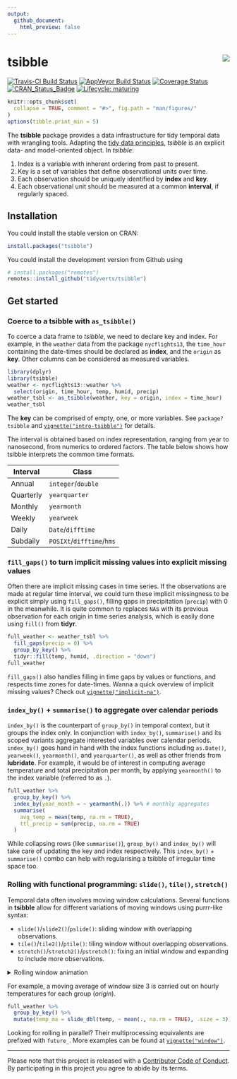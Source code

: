 ```yaml
---
output: 
  github_document:
    html_preview: false
---
```


<!-- README.md is generated from README.Rmd. Please edit that file -->

# tsibble <img src="man/figures/logo.png" align="right" />

[![Travis-CI Build Status](https://travis-ci.org/tidyverts/tsibble.svg?branch=master)](https://travis-ci.org/tidyverts/tsibble)
[![AppVeyor Build Status](https://ci.appveyor.com/api/projects/status/github/tidyverts/tsibble?branch=master&svg=true)](https://ci.appveyor.com/project/tidyverts/tsibble)
[![Coverage Status](https://codecov.io/gh/tidyverts/tsibble/branch/master/graph/badge.svg)](https://codecov.io/github/tidyverts/tsibble?branch=master)
[![CRAN_Status_Badge](http://www.r-pkg.org/badges/version/tsibble)](https://cran.r-project.org/package=tsibble)
[![Lifecycle: maturing](https://img.shields.io/badge/lifecycle-maturing-blue.svg)](https://www.tidyverse.org/lifecycle/#maturing)

```r
knitr::opts_chunk$set(
  collapse = TRUE, comment = "#>", fig.path = "man/figures/"
)
options(tibble.print_min = 5)
```

The **tsibble** package provides a data infrastructure for tidy temporal data with wrangling tools. Adapting the [tidy data principles](https://tidyr.tidyverse.org/articles/tidy-data.html), *tsibble* is an explicit data- and model-oriented object. In *tsibble*:

1. Index is a variable with inherent ordering from past to present.
2. Key is a set of variables that define observational units over time.
3. Each observation should be uniquely identified by **index** and **key**.
4. Each observational unit should be measured at a common **interval**, if regularly spaced.

## Installation

You could install the stable version on CRAN:

```r
install.packages("tsibble")
```

You could install the development version from Github using

```r
# install.packages("remotes")
remotes::install_github("tidyverts/tsibble")
```

## Get started

### Coerce to a tsibble with `as_tsibble()`

To coerce a data frame to *tsibble*, we need to declare key and index. For example, in the `weather` data from the package `nycflights13`, the `time_hour` containing the date-times should be declared as **index**, and the `origin` as **key**. Other columns can be considered as measured variables.

```r
library(dplyr)
library(tsibble)
weather <- nycflights13::weather %>% 
  select(origin, time_hour, temp, humid, precip)
weather_tsbl <- as_tsibble(weather, key = origin, index = time_hour)
weather_tsbl
```

The **key** can be comprised of empty, one, or more variables. See `package?tsibble` and [`vignette("intro-tsibble")`](http://tsibble.tidyverts.org/articles/intro-tsibble.html) for details.

The interval is obtained based on index representation, ranging from year to nanosecond, from numerics to ordered factors. The table below shows how tsibble interprets the common time formats.

| **Interval** | **Class**                 |
|--------------|---------------------------|
| Annual       | `integer`/`double`        |
| Quarterly    | `yearquarter`             |
| Monthly      | `yearmonth`               |
| Weekly       | `yearweek`                |
| Daily        | `Date`/`difftime`         |
| Subdaily     | `POSIXt`/`difftime`/`hms` |

### `fill_gaps()` to turn implicit missing values into explicit missing values

Often there are implicit missing cases in time series. If the observations are made at regular time interval, we could turn these implicit missingness to be explicit simply using `fill_gaps()`, filling gaps in precipitation (`precip`) with 0 in the meanwhile. It is quite common to replaces `NA`s with its previous observation for each origin in time series analysis, which is easily done using `fill()` from **tidyr**.

```r
full_weather <- weather_tsbl %>%
  fill_gaps(precip = 0) %>% 
  group_by_key() %>% 
  tidyr::fill(temp, humid, .direction = "down")
full_weather
```

`fill_gaps()` also handles filling in time gaps by values or functions, and respects time zones for date-times. Wanna a quick overview of implicit missing values? Check out [`vignette("implicit-na")`](http://tsibble.tidyverts.org/articles/implicit-na.html).

### `index_by()` + `summarise()` to aggregate over calendar periods

`index_by()` is the counterpart of `group_by()` in temporal context, but it groups the index only. In conjunction with `index_by()`, `summarise()` and its scoped variants aggregate interested variables over calendar periods. `index_by()` goes hand in hand with the index functions including `as.Date()`, `yearweek()`, `yearmonth()`, and `yearquarter()`, as well as other friends from **lubridate**. For example, it would be of interest in computing average temperature and total precipitation per month, by applying `yearmonth()` to the index variable (referred to as `.`).

```r
full_weather %>%
  group_by_key() %>%
  index_by(year_month = ~ yearmonth(.)) %>% # monthly aggregates
  summarise(
    avg_temp = mean(temp, na.rm = TRUE),
    ttl_precip = sum(precip, na.rm = TRUE)
  )
```

While collapsing rows (like `summarise()`), `group_by()` and `index_by()` will take care of updating the key and index respectively. This `index_by()` + `summarise()` combo can help with regularising a tsibble of irregular time space too.

### Rolling with functional programming: `slide()`, `tile()`, `stretch()`

Temporal data often involves moving window calculations. Several functions in **tsibble** allow for different variations of moving windows using purrr-like syntax:

* `slide()`/`slide2()`/`pslide()`: sliding window with overlapping observations.
* `tile()`/`tile2()`/`ptile()`: tiling window without overlapping observations.
* `stretch()`/`stretch2()`/`pstretch()`: fixing an initial window and expanding to include more observations.

<details><summary>Rolling window animation</summary>

```r
library(tidyverse)
library(gganimate)
reveal_group <- function(data, group){
  group <- enquo(group)
  data <- as_tibble(data)
  data <- transmute(
    data, !! group,
    .dt = map(map(!! group, seq_len), function(groups, data) {
      data <- filter(data, !! group %in% groups)
      select(data, !! expr(-!! group))
    }, data
  ))
  unnest(data, .dt)
}
tourism_melb <- tourism %>% 
  filter(Region == "Melbourne", Purpose == "Holiday")
types <- forcats::fct_inorder(c("Slide", "Tile", "Stretch"))
slide_window <- slider(tourism_melb$Quarter, .size = 4) %>%
  map_dfr(function(x) tibble(xmin = min(x), xmax = max(x))) %>%
  mutate(ymin = -Inf, ymax = Inf, group = row_number(), type = types[1])
slide_mean <- tourism_melb %>%
  mutate(ma = slide_dbl(Trips, ~ mean(.x), .size = 4, .align = "r")) %>%
  mutate(group = pmax(0, row_number() - 3), type = types[1])
slide_revealed <- slide_mean %>%
  reveal_group(group)

tile_window <- tiler(tourism_melb$Quarter, .size = 4) %>%
  map_dfr(function(x) tibble(xmin = min(x), xmax = max(x))) %>%
  mutate(ymin = -Inf, ymax = Inf, type = types[2])
tile_window <- tile_window[c(rep(1:20, each = 4)), ] %>% 
  mutate(group = row_number())
tile_mean <- tibble(
    Quarter = do.call("c", tile(tourism_melb$Quarter, ~ .x[2], .size = 4)),
    ma = tile_dbl(tourism_melb$Trips, ~ mean(.x), .size = 4),
    type = types[2]
  )
tile_mean <- tile_mean[c(rep(1:20, each = 4)), ] %>% 
  mutate(group = row_number())
tile_revealed <- tile_mean %>%
  reveal_group(group)

stretch_window <- stretcher(tourism_melb$Quarter, .init = 4) %>%
  map_dfr(function(x) tibble(xmin = min(x), xmax = max(x))) %>%
  mutate(ymin = -Inf, ymax = Inf, group = row_number(), type = types[3])
stretch_mean <- tourism_melb %>%
  mutate(
    ma = stretch_dbl(Trips, ~ mean(.x), .init = 4),
    group = pmax(0, row_number() - 3),
    type = types[3]
  )
stretch_revealed <- stretch_mean %>%
  reveal_group(group)

window <- bind_rows(slide_window, tile_window, stretch_window)
mean <- bind_rows(slide_mean, tile_mean, stretch_mean)
revealed <- bind_rows(slide_revealed, tile_revealed, stretch_revealed)

ggplot() +
  geom_line(aes(x = Quarter, y = Trips), data = tourism_melb, colour = "grey", size = 1.2) +
  geom_rect(aes(
    xmin = xmin, xmax = xmax,
    ymin = ymin, ymax = ymax,
    group = group
  ), data = window, 
  fill = "#9ecae1", colour = "#9ecae1", size = 1.5, alpha = 0.6) +
  geom_point(aes(x = Quarter, y = ma), data = mean, size = 2, colour = "#de2d26") +
  geom_line(aes(x = Quarter, y = ma), data = revealed, size = 1.2, colour = "#de2d26") +
  xlab("Quarter") +
  ylab("Trips") +
  facet_wrap(~ type, ncol = 1) +
  theme_bw() +
  transition_manual(group)
```

<img src="man/figures/animate-1.gif" align="center" />

</details>

For example, a moving average of window size 3 is carried out on hourly temperatures for each group (*origin*).

```r
full_weather %>% 
  group_by_key() %>% 
  mutate(temp_ma = slide_dbl(temp, ~ mean(., na.rm = TRUE), .size = 3))
```

Looking for rolling in parallel? Their multiprocessing equivalents are prefixed with `future_`. More examples can be found at [`vignette("window")`](https://tsibble.tidyverts.org/articles/window.html).

---
Please note that this project is released with a [Contributor Code of Conduct](https://github.com/tidyverts/tsibble/blob/master/.github/CODE_OF_CONDUCT.md).
By participating in this project you agree to abide by its terms.
